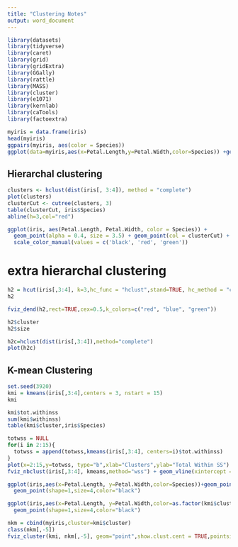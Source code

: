 ---
title: "Clustering Notes"
output: word_document
---

```{r}
library(datasets)
library(tidyverse) 
library(caret)
library(grid)
library(gridExtra)
library(GGally)
library(rattle)
library(MASS)
library(cluster)
library(e1071)
library(kernlab)
library(caTools)
library(factoextra)
```

```{r}
myiris = data.frame(iris)
head(myiris)
ggpairs(myiris, aes(color = Species))
ggplot(data=myiris,aes(x=Petal.Length,y=Petal.Width,color=Species)) +geom_point(size=3)
```

## Hierarchal clustering

```{r}
clusters <- hclust(dist(iris[, 3:4]), method = "complete")
plot(clusters)
clusterCut <- cutree(clusters, 3)
table(clusterCut, iris$Species)
abline(h=3,col="red")
```


```{r}
ggplot(iris, aes(Petal.Length, Petal.Width, color = Species)) + 
  geom_point(alpha = 0.4, size = 3.5) + geom_point(col = clusterCut) + 
  scale_color_manual(values = c('black', 'red', 'green'))
```

# extra hierarchal clustering

```{r}
h2 = hcut(iris[,3:4], k=3,hc_func = "hclust",stand=TRUE, hc_method = "complete")
h2
```

```{r}
fviz_dend(h2,rect=TRUE,cex=0.5,k_colors=c("red", "blue", "green"))
```

```{r}
h2$cluster
h2$size
```

```{r}
h2c=hclust(dist(iris[,3:4]),method="complete")
plot(h2c)
```

## K-mean Clustering

```{r}
set.seed(3920)
kmi = kmeans(iris[,3:4],centers = 3, nstart = 15)
kmi
```

```{r}
kmi$tot.withinss
sum(kmi$withinss)
table(kmi$cluster,iris$Species)
```

```{r}
totwss = NULL
for(i in 2:15){
  totwss = append(totwss,kmeans(iris[,3:4], centers=i)$tot.withinss)
}
plot(x=2:15,y=totwss, type="b",xlab="Clusters",ylab="Total Within SS")
fviz_nbclust(iris[,3:4], kmeans,method="wss") + geom_vline(xintercept = 3, linetype=2)
```

```{r}
ggplot(iris,aes(x=Petal.Length, y=Petal.Width,color=Species))+geom_point(size=4)+scale_color_manual(values=c("red","blue","green")) +
  geom_point(shape=1,size=4,color="black")
```

```{r}
ggplot(iris,aes(x=Petal.Length, y=Petal.Width,color=as.factor(kmi$cluster)))+geom_point(size=4)+scale_color_manual(name="Cluster",values=c("red","blue","green")) +
  geom_point(shape=1,size=4,color="black")
```

```{r}
nkm = cbind(myiris,cluster=kmi$cluster)
class(nkm[,-5])
fviz_cluster(kmi, nkm[,-5], geom="point",show.clust.cent = TRUE,pointsize = 2)
```
